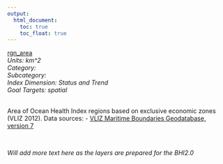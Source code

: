 ```yaml
---
output:
  html_document:
    toc: true
    toc_float: true
---
```


[rgn_area](https://github.com/OHI-Science/bhi/blob/master/baltic/layers/rgn_area_sc2014-area.csv)\
*Units: km^2*\
*Category:*\
*Subcategory:*\
*Index Dimension: Status and Trend*\
*Goal Targets: spatial*\
<br>

Area of Ocean Health Index regions based on exclusive economic zones (VLIZ 2012).
Data sources:
- [VLIZ Maritime Boundaries Geodatabase, version 7](http://www.marineregions.org/)



<br>

*Will add more text here as the layers are prepared for the BHI2.0*

<br>



<br>

